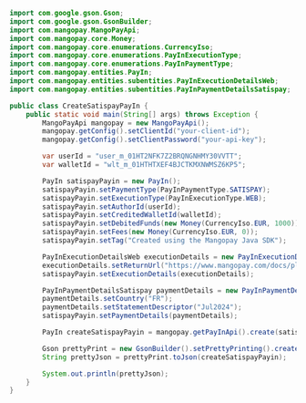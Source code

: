 ```java Java 
import com.google.gson.Gson;
import com.google.gson.GsonBuilder;
import com.mangopay.MangoPayApi;
import com.mangopay.core.Money;
import com.mangopay.core.enumerations.CurrencyIso;
import com.mangopay.core.enumerations.PayInExecutionType;
import com.mangopay.core.enumerations.PayInPaymentType;
import com.mangopay.entities.PayIn;
import com.mangopay.entities.subentities.PayInExecutionDetailsWeb;
import com.mangopay.entities.subentities.PayInPaymentDetailsSatispay;

public class CreateSatispayPayIn {
    public static void main(String[] args) throws Exception {
        MangoPayApi mangopay = new MangoPayApi();
        mangopay.getConfig().setClientId("your-client-id");
        mangopay.getConfig().setClientPassword("your-api-key");

        var userId = "user_m_01HT2NFK7Z2BRQNGNHMY30VVTT";
        var walletId = "wlt_m_01HTHTXEF4BJCTKMXNWMSZ6KP5";

        PayIn satispayPayin = new PayIn();
        satispayPayin.setPaymentType(PayInPaymentType.SATISPAY);
        satispayPayin.setExecutionType(PayInExecutionType.WEB);
        satispayPayin.setAuthorId(userId);
        satispayPayin.setCreditedWalletId(walletId);
        satispayPayin.setDebitedFunds(new Money(CurrencyIso.EUR, 1000));
        satispayPayin.setFees(new Money(CurrencyIso.EUR, 0));
        satispayPayin.setTag("Created using the Mangopay Java SDK");

        PayInExecutionDetailsWeb executionDetails = new PayInExecutionDetailsWeb();
        executionDetails.setReturnUrl("https://www.mangopay.com/docs/please-ignore");
        satispayPayin.setExecutionDetails(executionDetails);

        PayInPaymentDetailsSatispay paymentDetails = new PayInPaymentDetailsSatispay();
        paymentDetails.setCountry("FR");
        paymentDetails.setStatementDescriptor("Jul2024");
        satispayPayin.setPaymentDetails(paymentDetails);

        PayIn createSatispayPayin = mangopay.getPayInApi().create(satispayPayin);

        Gson prettyPrint = new GsonBuilder().setPrettyPrinting().create();
        String prettyJson = prettyPrint.toJson(createSatispayPayin);

        System.out.println(prettyJson);
    }
}
```